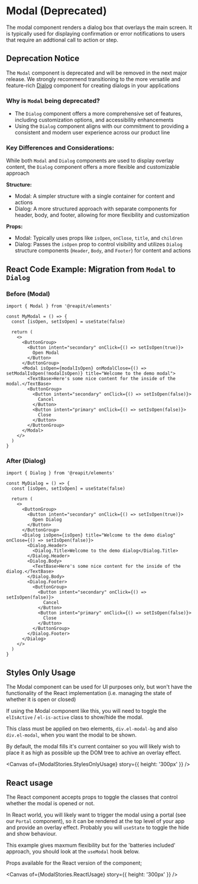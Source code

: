 
<Meta of={ModalStories} />

# Modal (Deprecated)

The modal component renders a dialog box that overlays the main screen. It is typically used for displaying confirmation or error notifications to users that require an addtional call to action or step.

## Deprecation Notice

The `Modal` component is deprecated and will be removed in the next major release. We strongly recommend transitioning to the more versatile and feature-rich [Dialog](/docs/core-dialog--docs) component for creating dialogs in your applications

### Why is `Modal` being deprecated?

- The `Dialog` component offers a more comprehensive set of features, including customization options, and accessibility enhancements
- Using the `Dialog` component aligns with our commitment to providing a consistent and modern user experience across our product line

### Key Differences and Considerations:

While both `Modal` and `Dialog` components are used to display overlay content, the `Dialog` component offers a more flexible and customizable approach

**Structure:**

- Modal: A simpler structure with a single container for content and actions
- Dialog: A more structured approach with separate components for header, body, and footer, allowing for more flexibility and customization

**Props:**

- Modal: Typically uses props like `isOpen`, `onClose`, `title`, and `children`
- Dialog: Passes the `isOpen` prop to control visibility and utilizes `Dialog` structure components (`Header`, `Body`, and `Footer`) for content and actions

## React Code Example: Migration from `Modal` to `Dialog`

### Before (Modal)

```tsx
import { Modal } from '@reapit/elements'

const MyModal = () => {
  const [isOpen, setIsOpen] = useState(false)

  return (
    <>
      <ButtonGroup>
        <Button intent="secondary" onClick={() => setIsOpen(true)}>
          Open Modal
        </Button>
      </ButtonGroup>
      <Modal isOpen={modalIsOpen} onModalClose={() => setModalIsOpen(!modalIsOpen)} title="Welcome to the demo modal">
        <TextBase>Here's some nice content for the inside of the modal.</TextBase>
        <ButtonGroup>
          <Button intent="secondary" onClick={() => setIsOpen(false)}>
            Cancel
          </Button>
          <Button intent="primary" onClick={() => setIsOpen(false)}>
            Close
          </Button>
        </ButtonGroup>
      </Modal>
    </>
  )
}
```

### After (Dialog)

```tsx
import { Dialog } from '@reapit/elements'

const MyDialog = () => {
  const [isOpen, setIsOpen] = useState(false)

  return (
    <>
      <ButtonGroup>
        <Button intent="secondary" onClick={() => setIsOpen(true)}>
          Open Dialog
        </Button>
      </ButtonGroup>
      <Dialog isOpen={isOpen} title="Welcome to the demo dialog" onClose={() => setIsOpen(false)}>
        <Dialog.Header>
          <Dialog.Title>Welcome to the demo dialog</Dialog.Title>
        </Dialog.Header>
        <Dialog.Body>
          <TextBase>Here's some nice content for the inside of the dialog.</TextBase>
        </Dialog.Body>
        <Dialog.Footer>
          <ButtonGroup>
            <Button intent="secondary" onClick={() => setIsOpen(false)}>
              Cancel
            </Button>
            <Button intent="primary" onClick={() => setIsOpen(false)}>
              Close
            </Button>
          </ButtonGroup>
        </Dialog.Footer>
      </Dialog>
    </>
  )
}
```

## Styles Only Usage

The Modal component can be used for UI purposes only, but won't have the functionality of the React implementation (i.e. managing the state of whether it is open or closed)

If using the Modal component like this, you will need to toggle the `elIsActive` / `el-is-active` class to show/hide the modal.

This class must be applied on two elements, `div.el-modal-bg` and also `div.el-modal`, when you want the modal to be shown.

By default, the modal fills it's current container so you will likely wish to place it as high as possible up the DOM tree to achive an overlay effect.

<Canvas of={ModalStories.StylesOnlyUsage} story={{ height: '300px' }} />

<RenderHtmlMarkup of={ModalStories.StylesOnlyUsage} />

## React usage

The React component accepts props to toggle the classes that control whether the modal is opened or not.

In React world, you will likely want to trigger the modal using a portal (see our `Portal` component), so it can be rendered at the top level of your app and provide an overlay effect. Probably you will `useState` to toggle the hide and show behaviour.

This example gives maxmum flexibility but for the 'batteries included' approach, you should look at the `useModal` hook below.

Props available for the React version of the component;

<Controls />

<Canvas of={ModalStories.ReactUsage} story={{ height: '300px' }} />
